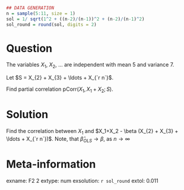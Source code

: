 ```r
## DATA GENERATION
n = sample(5:11, size = 1)
sol = 1/ sqrt(1^2 + ((n-2)/(n-1))^2 + (n-2)/(n-1)^2)
sol_round = round(sol, digits = 2)
```

Question
========
The variables $X_1$, $X_2$, ... are independent with mean $5$ and variance $7$. 

Let $S = X_{2} + X_{3} + \ldots + X_{`r n`}$.

Find partial correlation $\mathrm{pCorr}(X_1, X_1 + X_2; S)$.

Solution
========


Find the correlation between $X_1$ and $X_1+X_2 - \beta (X_{2} + X_{3} + \ldots + X_{`r n`})$. Note, that $\hat{\beta}_{OLS} \to \beta$, as $n\to \infty$


Meta-information
================
exname: F2 2 
extype: num
exsolution: `r sol_round`
extol: 0.011

